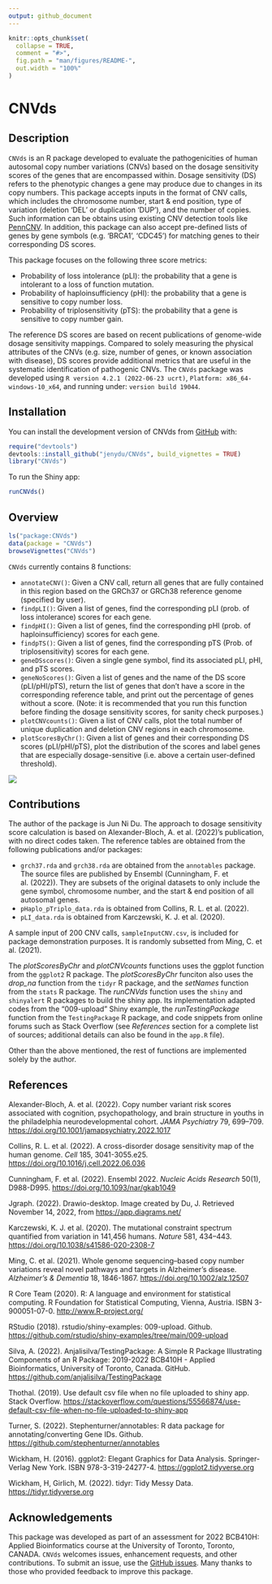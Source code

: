 ```yaml
---
output: github_document
---
```


<!-- README.md is generated from README.Rmd. Please edit that file -->

```r
knitr::opts_chunk$set(
  collapse = TRUE,
  comment = "#>",
  fig.path = "man/figures/README-",
  out.width = "100%"
)
```

# CNVds

<!-- badges: start -->
<!-- badges: end -->

## Description
`CNVds` is an R package developed to evaluate the pathogenicities of human autosomal copy number variations (CNVs) based on the dosage sensitivity scores of the genes that are encompassed within. Dosage sensitivity (DS) refers to the phenotypic changes a gene may produce due to changes in its copy numbers. This package accepts inputs in the format of CNV calls, which includes the chromosome number, start & end position, type of variation (deletion 'DEL' or duplication 'DUP'), and the number of copies. Such information can be obtains using existing CNV detection tools like [PennCNV](https://genome.cshlp.org/content/17/11/1665). In addition, this package can also accept pre-defined lists of genes by gene symbols (e.g. 'BRCA1', 'CDC45') for matching genes to their corresponding DS scores.

This package focuses on the following three score metrics:

* Probability of loss intolerance (pLI): the probability that a gene is intolerant to a loss of function mutation.
* Probability of haploinsufficiency (pHI): the probability that a gene is sensitive to copy number loss.
* Probability of triplosensitivity (pTS): the probability that a gene is sensitive to copy number gain. 

The reference DS scores are based on recent publications of genome-wide dosage sensitivity mappings. Compared to solely measuring the physical attributes of the CNVs (e.g. size, number of genes, or known association with disease), DS scores provide additional metrics that are useful in the systematic identification of pathogenic CNVs. The `CNVds` package was developed using `R version 4.2.1 (2022-06-23 ucrt)`, 
`Platform: x86_64-windows-10_x64`, and running under: `version build 19044`.

## Installation

You can install the development version of CNVds from [GitHub](https://github.com/) with:

``` r
require("devtools")
devtools::install_github("jenydu/CNVds", build_vignettes = TRUE)
library("CNVds")
```
To run the Shiny app:

``` r
runCNVds()
```

## Overview
``` r
ls("package:CNVds")
data(package = "CNVds") 
browseVignettes("CNVds")
```
`CNVds` currently contains 8 functions:

* `annotateCNV()`: Given a CNV call, return all genes that are fully contained in this region based on the GRCh37 or GRCh38 reference genome (specified by user).
* `findpLI()`: Given a list of genes, find the corresponding pLI (prob. of loss intolerance) scores for each gene.
* `findpHI()`: Given a list of genes, find the corresponding pHI (prob. of haploinsufficiency) scores for each gene.
* `findpTS()`: Given a list of genes, find the corresponding pTS (Prob. of triplosensitivity) scores for each gene.
* `geneDSscores()`: Given a single gene symbol, find its associated pLI, pHI, and pTS scores.
* `geneNoScores()`: Given a list of genes and the name of the DS score (pLI/pHI/pTS), return the list of genes that don't have a score in the corresponding reference table, and print out the percentage of genes without a score. (Note: it is recommended that you run this function before finding the dosage sensitivity scores, for sanity check purposes.)
* `plotCNVcounts()`: Given a list of CNV calls, plot the total number of unique duplication and deletion CNV regions in each chromosome.
* `plotScoresByChr()`: Given a list of genes and their corresponding DS scores (pLI/pHI/pTS), plot the distribution of the scores and label genes that are especially dosage-sensitive (i.e. above a certain user-defined threshold).

![](./inst/extdata/DU_J_A1.png)


## Contributions
The author of the package is Jun Ni Du. The approach to dosage sensitivity score calculation is based on Alexander-Bloch, A. et al. (2022)'s publication, with no direct codes taken. The reference tables are obtained from the following publications and/or packages:

* `grch37.rda` and `grch38.rda` are obtained from the `annotables` package. The source files are published by Ensembl (Cunningham, F. et al. (2022)). They are subsets of the original datasets to only include the gene symbol, chromosome number, and the start & end position of all autosomal genes.
* `pHaplo_pTriplo_data.rda` is obtained from Collins, R. L. et al. (2022).
* `pLI_data.rda` is obtained from Karczewski, K. J. et al. (2020).

A sample input of 200 CNV calls, `sampleInputCNV.csv`, is included for package demonstration purposes. It is randomly subsetted from Ming, C. et al. (2021).

The *plotScoresByChr* and *plotCNVcounts* functions uses the ggplot function from the `ggplot2` R package.
The *plotScoresByChr* funciton also uses the *drop_na* function from the `tidyr` R package, and the *setNames* function from the `stats` R package.
The *runCNVds* function uses the `shiny` and `shinyalert` R packages to build the shiny app. Its implementation adapted codes from the "009-upload" Shiny example, the *runTestingPackage* function from the `TestingPackage` R package, and code snippets from online forums such as Stack Overflow (see *References* section for a complete list of sources; additional details can also be found in the `app.R` file).

Other than the above mentioned, the rest of functions are implemented solely by the author.

## References

Alexander-Bloch, A. et al. (2022). Copy number variant risk scores associated with cognition, psychopathology, and brain structure in youths in the philadelphia neurodevelopmental cohort. *JAMA Psychiatry* 79, 699–709. [https://doi.org/10.1001/jamapsychiatry.2022.1017](https://doi.org/10.1001/jamapsychiatry.2022.1017)

Collins, R. L. et al. (2022). A cross-disorder dosage sensitivity map of the human genome. *Cell* 185, 3041-3055.e25. [https://doi.org/10.1016/j.cell.2022.06.036](https://doi.org/10.1016/j.cell.2022.06.036)

Cunningham, F. et al. (2022). Ensembl 2022. *Nucleic Acids Research* 50(1), D988-D995. [https://doi.org/10.1093/nar/gkab1049](https://doi.org/10.1093/nar/gkab1049)

Jgraph. (2022). Drawio-desktop. Image created by Du, J. Retrieved November 14, 2022, from [https://app.diagrams.net/](https://app.diagrams.net/)

Karczewski, K. J. et al. (2020). The mutational constraint spectrum quantified from variation in 141,456 humans. *Nature* 581, 434–443. [https://doi.org/10.1038/s41586-020-2308-7](https://doi.org/10.1038/s41586-020-2308-7)

Ming, C. et al. (2021). Whole genome sequencing–based copy
number variations reveal novel pathways and targets in Alzheimer's disease.
*Alzheimer's & Dementia* 18, 1846-1867. [https://doi.org/10.1002/alz.12507](https://doi.org/10.1002/alz.12507)

R Core Team (2020). R: A language and environment for statistical computing. R Foundation for Statistical Computing, Vienna, Austria. ISBN 3-900051-07-0. [http://www.R-project.org/](http://www.R-project.org/)

RStudio (2018). rstudio/shiny-examples: 009-upload. Github. [https://github.com/rstudio/shiny-examples/tree/main/009-upload](https://github.com/rstudio/shiny-examples/tree/main/009-upload)

Silva, A. (2022). Anjalisilva/TestingPackage: A Simple R Package Illustrating Components of an R Package: 2019-2022 BCB410H - Applied Bioinformatics, University of Toronto, Canada. GitHub. [https://github.com/anjalisilva/TestingPackage](https://github.com/anjalisilva/TestingPackage)

Thothal. (2019). Use default csv file when no file uploaded to shiny app. Stack Overflow. [https://stackoverflow.com/questions/55566874/use-default-csv-file-when-no-file-uploaded-to-shiny-app](https://stackoverflow.com/questions/55566874/use-default-csv-file-when-no-file-uploaded-to-shiny-app)

Turner, S. (2022). Stephenturner/annotables: R data package for annotating/converting Gene IDs. Github. [https://github.com/stephenturner/annotables](https://github.com/stephenturner/annotables)

Wickham, H. (2016). ggplot2: Elegant Graphics for Data Analysis. Springer-Verlag New York. ISBN 978-3-319-24277-4. [https://ggplot2.tidyverse.org](https://ggplot2.tidyverse.org)

Wickham, H, Girlich, M. (2022). tidyr: Tidy Messy Data. [https://tidyr.tidyverse.org](https://tidyr.tidyverse.org)

## Acknowledgements

This package was developed as part of an assessment for 2022 BCB410H: Applied Bioinformatics course at the University of Toronto, Toronto, CANADA. `CNVds` welcomes issues, enhancement requests, and other contributions. To submit an issue, use the [GitHub issues](https://github.com/jenydu/CNVds/issues). Many thanks to those who provided feedback to improve this package.
